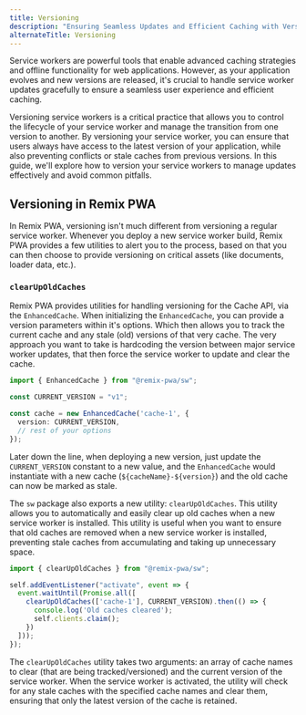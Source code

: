```yaml
---
title: Versioning
description: "Ensuring Seamless Updates and Efficient Caching with Versioned Service Workers"
alternateTitle: Versioning
---
```


Service workers are powerful tools that enable advanced caching strategies and offline functionality for web applications. However, as your application evolves and new versions are released, it's crucial to handle service worker updates gracefully to ensure a seamless user experience and efficient caching. 

Versioning service workers is a critical practice that allows you to control the lifecycle of your service worker and manage the transition from one version to another. By versioning your service worker, you can ensure that users always have access to the latest version of your application, while also preventing conflicts or stale caches from previous versions. In this guide, we'll explore how to version your service workers to manage updates effectively and avoid common pitfalls.

## Versioning in Remix PWA

In Remix PWA, versioning isn't much different from versioning a regular service worker. Whenever you deploy a new service worker build, Remix PWA provides a few utilities to alert you to the process, based on that you can then choose to provide versioning on critical assets (like documents, loader data, etc.).

### `clearUpOldCaches`

Remix PWA provides utilities for handling versioning for the Cache API, via the `EnhancedCache`. When initializing the `EnhancedCache`, you can provide a version parameters within it's options. Which then allows you to track the current cache and any stale (old) versions of that very cache. The very approach you want to take is hardcoding the version between major service worker updates, that then force the service worker to update and clear the cache.

```ts
import { EnhancedCache } from "@remix-pwa/sw";

const CURRENT_VERSION = "v1";

const cache = new EnhancedCache('cache-1', {
  version: CURRENT_VERSION,
  // rest of your options
});
```

Later down the line, when deploying a new version, just update the `CURRENT_VERSION` constant to a new value, and the `EnhancedCache` would instantiate with a new cache (`${cacheName}-${version}`) and the old cache can now be marked as stale.

The `sw` package also exports a new utility: `clearUpOldCaches`. This utility allows you to automatically and easily clear up old caches when a new service worker is installed. This utility is useful when you want to ensure that old caches are removed when a new service worker is installed, preventing stale caches from accumulating and taking up unnecessary space.

```ts
import { clearUpOldCaches } from "@remix-pwa/sw";

self.addEventListener("activate", event => {
  event.waitUntil(Promise.all([
    clearUpOldCaches(['cache-1'], CURRENT_VERSION).then(() => {
      console.log('Old caches cleared');
      self.clients.claim();
    })
  ]));
});
```

The `clearUpOldCaches` utility takes two arguments: an array of cache names to clear (that are being tracked/versioned) and the current version of the service worker. When the service worker is activated, the utility will check for any stale caches with the specified cache names and clear them, ensuring that only the latest version of the cache is retained.
